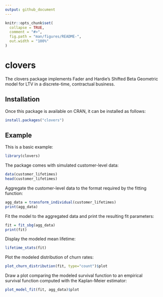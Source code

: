 ```yaml
---
output: github_document
---
```


<!-- README.md is generated from README.Rmd. Please edit that file -->

```r
knitr::opts_chunk$set(
  collapse = TRUE,
  comment = "#>",
  fig.path = "man/figures/README-",
  out.width = "100%"
)
```
# clovers

<!-- badges: start -->
<!-- badges: end -->

The clovers package implements Fader and Hardie's Shifted Beta Geometric model for LTV in a discrete-time, contractual business.

## Installation

Once this package is available on CRAN, it can be installed as follows:

``` r
install.packages("clovers")
```

## Example

This is a basic example:

```r
library(clovers)
```

The package comes with simulated customer-level data:
```r
data(customer_lifetimes)
head(customer_lifetimes)
```

Aggregate the customer-level data to the format required by the fitting function:
```r
agg_data = transform_individual(customer_lifetimes)
print(agg_data)
```

Fit the model to the aggregated data and print the resulting fit parameters:
```r
fit = fit_sbg(agg_data)
print(fit)
```

Display the modeled mean lifetime:
```r
lifetime_stats(fit)
```

Plot the modeled distribution of churn rates:
```r
plot_churn_distribution(fit, type="count")$plot
```

Draw a plot comparing the modeled survival function to an empirical survival function computed with the Kaplan-Meier estimator:
```r
plot_model_fit(fit, agg_data)$plot
```
